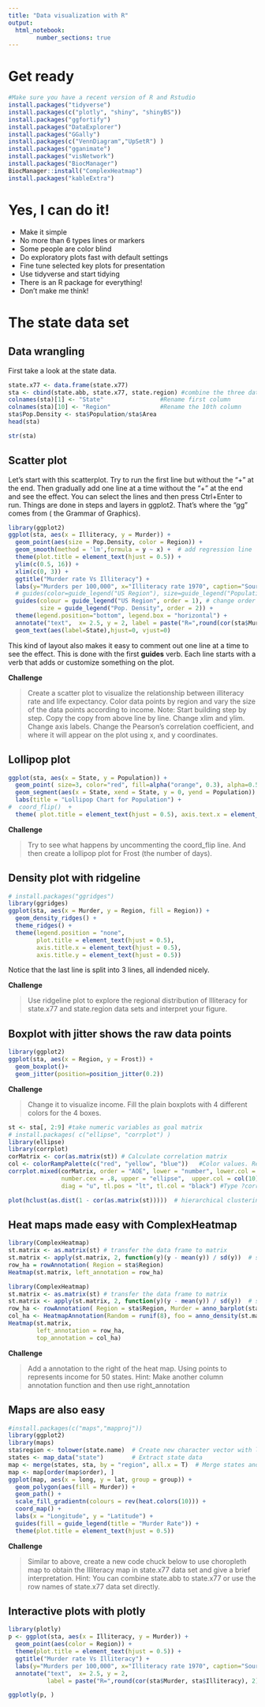 ```yaml
---
title: "Data visualization with R"
output: 
  html_notebook:
        number_sections: true
---
```

# Get ready
```r
#Make sure you have a recent version of R and Rstudio
install.packages("tidyverse")
install.packages(c("plotly", "shiny", "shinyBS"))
install.packages("ggfortify")
install.packages("DataExplorer")
install.packages("GGally")
install.packages(c("VennDiagram","UpSetR") )
install.packages("gganimate")
install.packages("visNetwork")
install.packages("BiocManager")
BiocManager::install("ComplexHeatmap") 
install.packages("kableExtra")
```


# Yes, I can do it!
* Make it simple
* No more than 6 types lines or markers
* Some people are color blind
* Do exploratory plots fast with default settings
* Fine tune selected key plots for presentation
* Use tidyverse and start tidying
* There is an R package for everything!
* Don't make me think!


# The state data set
## Data wrangling
First take a look at the state data.

```r
state.x77 <- data.frame(state.x77)   
sta <- cbind(state.abb, state.x77, state.region) #combine the three data sets
colnames(sta)[1] <- "State"                #Rename first column
colnames(sta)[10] <- "Region"              #Rename the 10th column
sta$Pop.Density <- sta$Population/sta$Area
head(sta) 
```

```r
str(sta)
```

## Scatter plot
Let's start with this scatterplot. Try to run the first line but without the "+" at the end. Then gradually add one line at a time without the "+" at the end and see the effect. You can select the lines and then press Ctrl+Enter to run. Things are done in steps and layers in ggplot2. That's where the "gg" comes from ( the Grammar of Graphics). 
```r
library(ggplot2)
ggplot(sta, aes(x = Illiteracy, y = Murder)) + 
  geom_point(aes(size = Pop.Density, color = Region)) + 
  geom_smooth(method = 'lm',formula = y ~ x) +  # add regression line
  theme(plot.title = element_text(hjust = 0.5)) +
  ylim(c(0.5, 16)) +
  xlim(c(0, 3)) +
  ggtitle("Murder rate Vs Illiteracy") +
  labs(y="Murders per 100,000", x="Illiteracy rate 1970", caption="Source: R") +
  # guides(color=guide_legend("US Region"), size=guide_legend("Population Density")) +
  guides(colour = guide_legend("US Region", order = 1), # change order
         size = guide_legend("Pop. Density", order = 2)) + 
  theme(legend.position="bottom", legend.box = "horizontal") + 
  annotate("text",  x= 2.5, y = 2, label = paste("R=",round(cor(sta$Murder, sta$Illiteracy), 2)),hjust= 3) +
  geom_text(aes(label=State),hjust=0, vjust=0)

```

This kind of layout also makes it easy to comment out one line at a time to see the effect. This is done with the first **guides** verb. Each line starts with a verb that adds or customize something on the plot. 

**Challenge**  

> Create a scatter plot to visualize the relationship between illiteracy rate and life expectancy. Color data points by region and vary the size of the data points according to income.   Note: Start building step by step. Copy the copy from above line by line. Change xlim and ylim. Change axis labels. Change the Pearson's correlation coefficient, and where it will appear on the plot using x, and y coordinates. 


## Lollipop plot
```r
ggplot(sta, aes(x = State, y = Population)) +
  geom_point( size=3, color="red", fill=alpha("orange", 0.3), alpha=0.5, shape=20, stroke=2) +
  geom_segment(aes(x = State, xend = State, y = 0, yend = Population)) +
  labs(title = "Lollipop Chart for Population") +
#  coord_flip()  + 
  theme( plot.title = element_text(hjust = 0.5), axis.text.x = element_text(angle = 90, vjust = 0.5)) 
```

**Challenge**

> Try to see what happens by uncommenting the coord_flip line. And then create a lollipop plot for Frost (the number of days).


## Density plot with ridgeline
```r
# install.packages("ggridges")
library(ggridges)
ggplot(sta, aes(x = Murder, y = Region, fill = Region)) +
  geom_density_ridges() +
  theme_ridges() + 
  theme(legend.position = "none", 
        plot.title = element_text(hjust = 0.5),
        axis.title.x = element_text(hjust = 0.5), 
        axis.title.y = element_text(hjust = 0.5))
```

Notice that the last line is split into 3 lines, all indended nicely. 

**Challenge** 

> Use ridgeline plot to explore the regional distribution of Illiteracy for state.x77 and state.region data sets and interpret your figure.

## Boxplot with jitter shows the raw data points
```r
library(ggplot2)
ggplot(sta, aes(x = Region, y = Frost)) + 
  geom_boxplot()+
  geom_jitter(position=position_jitter(0.2))
```
**Challenge**

>  Change it to visualize income. Fill the plain boxplots with 4 different colors for the 4 boxes.


```r
st <- sta[, 2:9] #take numeric variables as goal matrix
# install.packages( c("ellipse", "corrplot") )
library(ellipse)
library(corrplot)
corMatrix <- cor(as.matrix(st)) # Calculate correlation matrix
col <- colorRampPalette(c("red", "yellow", "blue"))   #Color values. Red, yellow and blue represent that the coefficients are -1, 0 and 1 respectively. You can use more than 3 colors to represent the coefficients ranging from -1 to 1.
corrplot.mixed(corMatrix, order = "AOE", lower = "number", lower.col = "black", 
               number.cex = .8, upper = "ellipse",  upper.col = col(10), 
               diag = "u", tl.pos = "lt", tl.col = "black") #Type ?corrplot.mixed in the Console to get help in detail.
```

```r
plot(hclust(as.dist(1 - cor(as.matrix(st)))))  # hierarchical clustering
```


## Heat maps made easy with ComplexHeatmap
```r
library(ComplexHeatmap)
st.matrix <- as.matrix(st) # transfer the data frame to matrix
st.matrix <- apply(st.matrix, 2, function(y)(y - mean(y)) / sd(y))  # standardize data
row_ha = rowAnnotation( Region = sta$Region)
Heatmap(st.matrix, left_annotation = row_ha)
```
```r
library(ComplexHeatmap)
st.matrix <- as.matrix(st) # transfer the data frame to matrix
st.matrix <- apply(st.matrix, 2, function(y)(y - mean(y)) / sd(y))  # standardize data
row_ha <- rowAnnotation( Region = sta$Region, Murder = anno_barplot(sta$Murder))
col_ha <- HeatmapAnnotation(Random = runif(8), foo = anno_density(st.matrix))
Heatmap(st.matrix, 
        left_annotation = row_ha, 
        top_annotation = col_ha)
```

**Challenge**

> Add a annotation to the right of the heat map. Using points to represents income for 50 states. Hint: Make another column annotation function and then use right_annotation



## Maps are also easy

```r
#install.packages(c("maps","mapproj"))
library(ggplot2)
library(maps)
sta$region <- tolower(state.name)  # Create new character vector with lowercase states names
states <- map_data("state")        # Extract state data
map <- merge(states, sta, by = "region", all.x = T)  # Merge states and state.x77 data
map <- map[order(map$order), ]
ggplot(map, aes(x = long, y = lat, group = group)) +  
  geom_polygon(aes(fill = Murder)) +   
  geom_path() + 
  scale_fill_gradientn(colours = rev(heat.colors(10))) +
  coord_map() +
  labs(x = "Longitude", y = "Latitude") +
  guides(fill = guide_legend(title = "Murder Rate")) +  
  theme(plot.title = element_text(hjust = 0.5))
```

**Challenge**

> Similar to above, create a new code chuck below to use choropleth map to obtain the Illiteracy map in state.x77 data set and give a brief interpretation. Hint: You can combine state.abb to state.x77 or use the row names of state.x77 data set directly. 

## Interactive plots with plotly 

```r
library(plotly)
p <- ggplot(sta, aes(x = Illiteracy, y = Murder)) + 
  geom_point(aes(color = Region)) + 
  theme(plot.title = element_text(hjust = 0.5)) +
  ggtitle("Murder rate Vs Illiteracy") +
  labs(y="Murders per 100,000", x="Illiteracy rate 1970", caption="Source: R") +
  annotate("text",  x= 2.5, y = 2, 
           label = paste("R=",round(cor(sta$Murder, sta$Illiteracy), 2))) 

ggplotly(p, )
```

